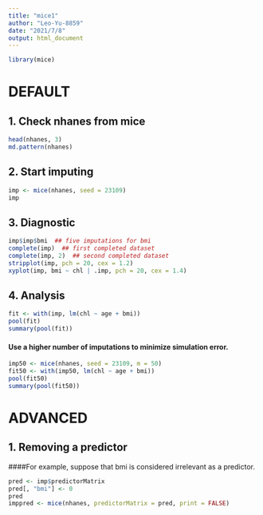 ```yaml
---
title: "mice1"
author: "Leo-Yu-8859"
date: "2021/7/8"
output: html_document
---
```

```r
library(mice)
```
# DEFAULT
## 1. Check **nhanes** from mice
```r
head(nhanes, 3)
md.pattern(nhanes)
```

## 2. Start imputing
```r
imp <- mice(nhanes, seed = 23109)
imp
```

## 3. Diagnostic
```r
imp$imp$bmi  ## five imputations for bmi
complete(imp)  ## first completed dataset
complete(imp, 2)  ## second completed dataset
stripplot(imp, pch = 20, cex = 1.2)
xyplot(imp, bmi ~ chl | .imp, pch = 20, cex = 1.4)
```

## 4. Analysis
```r
fit <- with(imp, lm(chl ~ age + bmi))
pool(fit)
summary(pool(fit))
```

#### Use a higher number of imputations to minimize simulation error.
```r
imp50 <- mice(nhanes, seed = 23109, m = 50)
fit50 <- with(imp50, lm(chl ~ age + bmi))
pool(fit50)
summary(pool(fit50))
```

# ADVANCED
## 1. Removing a predictor
####For example, suppose that bmi is considered irrelevant as a predictor.
```r
pred <- imp$predictorMatrix
pred[, "bmi"] <- 0
pred
imppred <- mice(nhanes, predictorMatrix = pred, print = FALSE)
```
